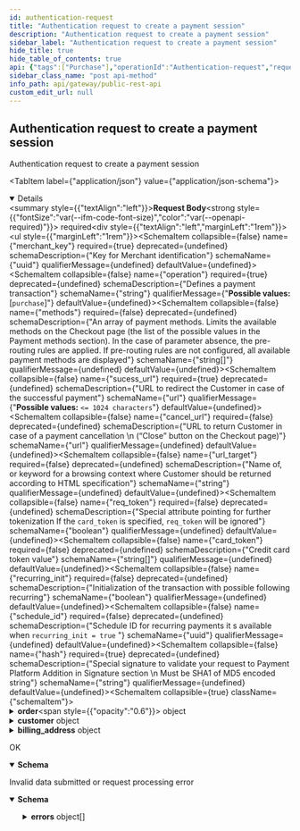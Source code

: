 ```yaml
---
id: authentication-request
title: "Authentication request to create a payment session"
description: "Authentication request to create a payment session"
sidebar_label: "Authentication request to create a payment session"
hide_title: true
hide_table_of_contents: true
api: {"tags":["Purchase"],"operationId":"Authentication-request","requestBody":{"required":true,"content":{"application/json":{"schema":{"type":"object","required":["merchant_key","operation","sucess_url","hash","order"],"description":"this object is used to start a a payment session","properties":{"merchant_key":{"description":"Key for Merchant identification","type":"string","format":"uuid","example":" xxxxx-xxxxx-xxxxx"},"operation":{"type":"string","description":"Defines a payment transaction","enum":["purchase"]},"methods":{"type":"array","items":{"type":"string","description":"Names of the desired payment method to be available in the checkout page","example":"[stcpay ,visa]"},"description":"An array of payment methods. Limits the available methods on the Checkout page (the list of the possible values in the Payment methods section). In the case of parameter absence, the pre-routing rules are applied. If pre-routing rules are not configured, all available payment methods are displayed"},"sucess_url":{"type":"string","maxLength":1024,"format":"url","description":"URL to redirect the Customer in case of the successful payment"},"cancel_url":{"type":"string","maxLenght":1024,"format":"url","description":"URL to return Customer in case of a payment cancellation \n (“Close” button on the Checkout page)"},"url_target":{"type":"string","description":"Name of, or keyword for a browsing context where Customer should be returned according to HTML specification"},"req_token":{"type":"boolean","description":"Special attribute pointing for further tokenization If the `card_token` is specified, `req_token` will be ignored"},"card_token":{"type":"array","items":{"type":"string","description":"Credit card token value"},"maxLength":64,"description":"Credit card token value","example":"[f5d6a0ab6fcfb6487a39e2256e50fff3c95aaa97]"},"recurring_init":{"type":"boolean","description":"Initialization of the transaction with possible following recurring"},"schedule_id":{"type":"string","format":"uuid","description":"Schedule ID for recurring payments it s available when `recurring_init = true` "},"hash":{"type":"string","description":"Special signature to validate your request to Payment Platform Addition in Signature section \n Must be SHA1 of MD5 encoded string"},"order":{"allOf":[{"type":"object","description":"Information about an order","required":["number","amount","currency","description"],"properties":{"number":{"maxLenght":255,"type":"string","description":"Order ID","exmaple":"11A22"},"amount":{"type":"float","maxLength":255,"minimun":0,"example":22,"description":"Pay attention that amount will be exponent so if you pass `1 it will be 1.00` "},"currency":{"type":"string","maxLength":3,"format":"ISO 4217","description":"Currency code in the ISO 4217 standard (e.g. 'SAR')."},"description":{"type":"string","maxLenght":1024,"description":"Product name","example":"gift"}}}]},"customer":{"allOf":[{"type":"object","description":"Customer's information. Send an object if a payment method needs","properties":{"name":{"type":"string","format":"Latin basic [a-z A-Z]","description":"Customer's name Condition: If the parameter is NOT specified in the request, then it will be displayed on the Checkout page (if a payment method needs) - the \"Cardholder\" field"},"email":{"type":"string","format":"email","maxLength":254,"description":"Customer's email address Condition: If the parameter is NOT specified in the request, then it will be displayed on the Checkout page (if a payment method needs) - the \"E-mail\" field"}}}]},"billing_address":{"type":"object","description":"Billing address information \n **Condition:** If the object or some object's parameters are NOT specified in the request, then it will be displayed on the Checkout page (if a payment method needs)","properties":{"country":{"type":"string","maxLength":2,"format":"ISO 3166-1 alpha-2","example":"SA","description":"Country code in the ISO 3166-1 alpha-2 format (e.g. 'SA')"},"state":{"type":"string","format":"ISO 3166-1 alpha-2","description":"Billing state address"},"address":{"type":"string","minimum":2,"maximum":32,"description":"Billing address"},"city":{"type":"string","minimum":2,"maximum":32,"description":"Billing city"},"house_number":{"type":"string","minimum":1,"maximum":9,"description":"house number","nullablle":true},"zip":{"type":"string","minimum":2,"maximum":10,"description":"Billing zip code"},"phone":{"type":"string","format":"phone","maxLength":32,"description":"Phone number in the `<country_code> <number>` format","example":"+966 xxxxxxxxx"}}}}},"examples":{"create a payment with a token":{"summary":"initiate a payment with a saved card","value":{"merchant_key":"1c568e26-c997-11e9-8be4-0242ac12000f","operation":"purchase","methods":["card","stcpay"],"order":{"number":"{{order_number}}","amount":"{{order_amount}}","currency":"{{order_currency}}","description":"{{order_description}}"},"cancel_url":"https://example.com/cancel","success_url":"https://example.com/success","customer":{"name":"John Doe","email":"success@gmail.com"},"billing_address":{"country":"SA","state":"Central","city":"Riyadh","address":"Ghernatah","zip":"94538","phone":"966xxxxxxxx"},"card_token":["f5d6a0ab6fcfb6487a39e2256e50fff3c95aaa97075ee5e539bb662fceff4dc1"],"req_token":true,"hash":"{{session_hash}}"}},"create a scheduled payment ":{"summary":"create a payment for later","value":{"merchant_key":"xxxxx-xxxxx-xxxxx","operation":"purchase","methods":["card"],"order":{"number":"order-1234","amount":"1.00","currency":"SAR","description":"Important gift"},"cancel_url":"https://example.com/cancel","success_url":"https://example.com/success","customer":{"name":"John Doe","email":"test@gmail.com"},"billing_address":{"country":"SA","state":"Central","city":"Riyadh","address":"Ghernatah","zip":"123456","phone":"966xxxxxxxx"},"recurring_init":true,"schedule_id":"57fddecf-17b9-4d38-9320-a670f0c29ec0","hash":"{{session_hash}}"}}}}}},"responses":{"200":{"description":"OK","content":{"application/json":{"schema":{"type":"object","description":"the session url it will be used to forward the customer to the checkout page","properties":{"redirect_url":{"type":"string","fromat":"url","readOnly":true}}}}}},"400":{"description":"Invalid data submitted or request processing error","content":{"application/json":{"schema":{"type":"object","properties":{"error_code":{"type":"integer"},"error_message":{"type":"string","description":"what cause the error"},"errors":{"type":"array","items":{"type":"object","properties":{"error_code":{"type":"integer"},"error_message":{"type":"string","description":"what cause the error"}}},"example":{"error_code":0,"error_message":"Request data is invalid","errors":[{"error_code":100000,"error_message":"operation: The value you selected is not a valid choice."},{"error_code":100000,"error_message":"order.amount: This value should be greater than 0."},{"error_code":100000,"error_message":"cancel_url: This value is not a valid URL."},{"error_code":100000,"error_message":"hash: Hash is not valid."}]}}}}}}}},"description":"Authentication request to create a payment session","method":"post","path":"/v1/session/","servers":[{"url":"https://checkout.dineropay.com","description":"End point"}],"jsonRequestBodyExample":{"merchant_key":" xxxxx-xxxxx-xxxxx","operation":"purchase","methods":["[stcpay ,visa]"],"sucess_url":"string","cancel_url":"string","url_target":"string","req_token":true,"card_token":"[f5d6a0ab6fcfb6487a39e2256e50fff3c95aaa97]","recurring_init":true,"schedule_id":"3fa85f64-5717-4562-b3fc-2c963f66afa6","hash":"string","order":{"number":"string","amount":22,"currency":"string","description":"gift"},"customer":{"name":"string","email":"user@example.com"},"billing_address":{"country":"SA","state":"string","address":"string","city":"string","house_number":"string","zip":"string","phone":"+966 xxxxxxxxx"}},"info":{"title":"Public REST API","description":"this is a test description will be replaced later with an actual meanning","version":""},"postman":{"name":"Authentication request to create a payment session","description":{"type":"text/plain"},"url":{"path":["v1","session",""],"host":["{{baseUrl}}"],"query":[],"variable":[]},"header":[{"key":"Content-Type","value":"application/json"},{"key":"Accept","value":"application/json"}],"method":"POST","body":{"mode":"raw","raw":"\"\"","options":{"raw":{"language":"json"}}}}}
sidebar_class_name: "post api-method"
info_path: api/gateway/public-rest-api
custom_edit_url: null
---
```



## Authentication request to create a payment session



Authentication request to create a payment session

<MimeTabs><TabItem label={"application/json"} value={"application/json-schema"}><details style={{}} data-collapsed={false} open={true}><summary style={{"textAlign":"left"}}><strong>Request Body</strong><strong style={{"fontSize":"var(--ifm-code-font-size)","color":"var(--openapi-required)"}}> required</strong></summary><div style={{"textAlign":"left","marginLeft":"1rem"}}></div><ul style={{"marginLeft":"1rem"}}><SchemaItem collapsible={false} name={"merchant_key"} required={true} deprecated={undefined} schemaDescription={"Key for Merchant identification"} schemaName={"uuid"} qualifierMessage={undefined} defaultValue={undefined}></SchemaItem><SchemaItem collapsible={false} name={"operation"} required={true} deprecated={undefined} schemaDescription={"Defines a payment transaction"} schemaName={"string"} qualifierMessage={"**Possible values:** [`purchase`]"} defaultValue={undefined}></SchemaItem><SchemaItem collapsible={false} name={"methods"} required={false} deprecated={undefined} schemaDescription={"An array of payment methods. Limits the available methods on the Checkout page (the list of the possible values in the Payment methods section). In the case of parameter absence, the pre-routing rules are applied. If pre-routing rules are not configured, all available payment methods are displayed"} schemaName={"string[]"} qualifierMessage={undefined} defaultValue={undefined}></SchemaItem><SchemaItem collapsible={false} name={"sucess_url"} required={true} deprecated={undefined} schemaDescription={"URL to redirect the Customer in case of the successful payment"} schemaName={"url"} qualifierMessage={"**Possible values:** `<= 1024 characters`"} defaultValue={undefined}></SchemaItem><SchemaItem collapsible={false} name={"cancel_url"} required={false} deprecated={undefined} schemaDescription={"URL to return Customer in case of a payment cancellation \n (“Close” button on the Checkout page)"} schemaName={"url"} qualifierMessage={undefined} defaultValue={undefined}></SchemaItem><SchemaItem collapsible={false} name={"url_target"} required={false} deprecated={undefined} schemaDescription={"Name of, or keyword for a browsing context where Customer should be returned according to HTML specification"} schemaName={"string"} qualifierMessage={undefined} defaultValue={undefined}></SchemaItem><SchemaItem collapsible={false} name={"req_token"} required={false} deprecated={undefined} schemaDescription={"Special attribute pointing for further tokenization If the `card_token` is specified, `req_token` will be ignored"} schemaName={"boolean"} qualifierMessage={undefined} defaultValue={undefined}></SchemaItem><SchemaItem collapsible={false} name={"card_token"} required={false} deprecated={undefined} schemaDescription={"Credit card token value"} schemaName={"string[]"} qualifierMessage={undefined} defaultValue={undefined}></SchemaItem><SchemaItem collapsible={false} name={"recurring_init"} required={false} deprecated={undefined} schemaDescription={"Initialization of the transaction with possible following recurring"} schemaName={"boolean"} qualifierMessage={undefined} defaultValue={undefined}></SchemaItem><SchemaItem collapsible={false} name={"schedule_id"} required={false} deprecated={undefined} schemaDescription={"Schedule ID for recurring payments it s available when `recurring_init = true` "} schemaName={"uuid"} qualifierMessage={undefined} defaultValue={undefined}></SchemaItem><SchemaItem collapsible={false} name={"hash"} required={true} deprecated={undefined} schemaDescription={"Special signature to validate your request to Payment Platform Addition in Signature section \n Must be SHA1 of MD5 encoded string"} schemaName={"string"} qualifierMessage={undefined} defaultValue={undefined}></SchemaItem><SchemaItem collapsible={true} className={"schemaItem"}><details style={{}}><summary style={{}}><strong>order</strong><span style={{"opacity":"0.6"}}> object</span></summary><div style={{"marginLeft":"1rem"}}><div style={{"marginTop":".5rem","marginBottom":".5rem"}}>

Information about an order

</div><SchemaItem collapsible={false} name={"number"} required={true} deprecated={undefined} schemaDescription={"Order ID"} schemaName={"string"} qualifierMessage={undefined} defaultValue={undefined}></SchemaItem><SchemaItem collapsible={false} name={"amount"} required={true} deprecated={undefined} schemaDescription={"Pay attention that amount will be exponent so if you pass `1 it will be 1.00` "} schemaName={"float"} qualifierMessage={"**Possible values:** `<= 255 characters`"} defaultValue={undefined}></SchemaItem><SchemaItem collapsible={false} name={"currency"} required={true} deprecated={undefined} schemaDescription={"Currency code in the ISO 4217 standard (e.g. 'SAR')."} schemaName={"ISO 4217"} qualifierMessage={"**Possible values:** `<= 3 characters`"} defaultValue={undefined}></SchemaItem><SchemaItem collapsible={false} name={"description"} required={true} deprecated={undefined} schemaDescription={"Product name"} schemaName={"string"} qualifierMessage={undefined} defaultValue={undefined}></SchemaItem></div></details></SchemaItem><SchemaItem collapsible={true} className={"schemaItem"}><details style={{}}><summary style={{}}><strong>customer</strong><span style={{"opacity":"0.6"}}> object</span></summary><div style={{"marginLeft":"1rem"}}><div style={{"marginTop":".5rem","marginBottom":".5rem"}}>

Customer's information. Send an object if a payment method needs

</div><SchemaItem collapsible={false} name={"name"} required={false} deprecated={undefined} schemaDescription={"Customer's name Condition: If the parameter is NOT specified in the request, then it will be displayed on the Checkout page (if a payment method needs) - the \"Cardholder\" field"} schemaName={"Latin basic [a-z A-Z]"} qualifierMessage={undefined} defaultValue={undefined}></SchemaItem><SchemaItem collapsible={false} name={"email"} required={false} deprecated={undefined} schemaDescription={"Customer's email address Condition: If the parameter is NOT specified in the request, then it will be displayed on the Checkout page (if a payment method needs) - the \"E-mail\" field"} schemaName={"email"} qualifierMessage={"**Possible values:** `<= 254 characters`"} defaultValue={undefined}></SchemaItem></div></details></SchemaItem><SchemaItem collapsible={true} className={"schemaItem"}><details style={{}}><summary style={{}}><strong>billing_address</strong><span style={{"opacity":"0.6"}}> object</span></summary><div style={{"marginLeft":"1rem"}}><div style={{"marginTop":".5rem","marginBottom":".5rem"}}>

Billing address information 
 **Condition:** If the object or some object's parameters are NOT specified in the request, then it will be displayed on the Checkout page (if a payment method needs)

</div><SchemaItem collapsible={false} name={"country"} required={false} deprecated={undefined} schemaDescription={"Country code in the ISO 3166-1 alpha-2 format (e.g. 'SA')"} schemaName={"ISO 3166-1 alpha-2"} qualifierMessage={"**Possible values:** `<= 2 characters`"} defaultValue={undefined}></SchemaItem><SchemaItem collapsible={false} name={"state"} required={false} deprecated={undefined} schemaDescription={"Billing state address"} schemaName={"ISO 3166-1 alpha-2"} qualifierMessage={undefined} defaultValue={undefined}></SchemaItem><SchemaItem collapsible={false} name={"address"} required={false} deprecated={undefined} schemaDescription={"Billing address"} schemaName={"string"} qualifierMessage={"**Possible values:** `>= 2` and `<= 32`"} defaultValue={undefined}></SchemaItem><SchemaItem collapsible={false} name={"city"} required={false} deprecated={undefined} schemaDescription={"Billing city"} schemaName={"string"} qualifierMessage={"**Possible values:** `>= 2` and `<= 32`"} defaultValue={undefined}></SchemaItem><SchemaItem collapsible={false} name={"house_number"} required={false} deprecated={undefined} schemaDescription={"house number"} schemaName={"string"} qualifierMessage={"**Possible values:** `>= 1` and `<= 9`"} defaultValue={undefined}></SchemaItem><SchemaItem collapsible={false} name={"zip"} required={false} deprecated={undefined} schemaDescription={"Billing zip code"} schemaName={"string"} qualifierMessage={"**Possible values:** `>= 2` and `<= 10`"} defaultValue={undefined}></SchemaItem><SchemaItem collapsible={false} name={"phone"} required={false} deprecated={undefined} schemaDescription={"Phone number in the `<country_code> <number>` format"} schemaName={"phone"} qualifierMessage={"**Possible values:** `<= 32 characters`"} defaultValue={undefined}></SchemaItem></div></details></SchemaItem></ul></details></TabItem></MimeTabs><div><ApiTabs><TabItem label={"200"} value={"200"}><div>

OK

</div><div><MimeTabs schemaType={"response"}><TabItem label={"application/json"} value={"application/json"}><SchemaTabs><TabItem label={"Schema"} value={"Schema"}><details style={{}} data-collapsed={false} open={true}><summary style={{"textAlign":"left"}}><strong>Schema</strong></summary><div style={{"textAlign":"left","marginLeft":"1rem"}}></div><ul style={{"marginLeft":"1rem"}}><SchemaItem collapsible={false} name={"redirect_url"} required={false} deprecated={undefined} schemaDescription={undefined} schemaName={"string"} qualifierMessage={undefined} defaultValue={undefined}></SchemaItem></ul></details></TabItem><TabItem label={"Example (from schema)"} value={"Example (from schema)"}><ResponseSamples responseExample={"{\n  \"redirect_url\": \"string\"\n}"} language={"json"}></ResponseSamples></TabItem></SchemaTabs></TabItem></MimeTabs></div></TabItem><TabItem label={"400"} value={"400"}><div>

Invalid data submitted or request processing error

</div><div><MimeTabs schemaType={"response"}><TabItem label={"application/json"} value={"application/json"}><SchemaTabs><TabItem label={"Schema"} value={"Schema"}><details style={{}} data-collapsed={false} open={true}><summary style={{"textAlign":"left"}}><strong>Schema</strong></summary><div style={{"textAlign":"left","marginLeft":"1rem"}}></div><ul style={{"marginLeft":"1rem"}}><SchemaItem collapsible={false} name={"error_code"} required={false} deprecated={undefined} schemaDescription={undefined} schemaName={"integer"} qualifierMessage={undefined} defaultValue={undefined}></SchemaItem><SchemaItem collapsible={false} name={"error_message"} required={false} deprecated={undefined} schemaDescription={"what cause the error"} schemaName={"string"} qualifierMessage={undefined} defaultValue={undefined}></SchemaItem><SchemaItem collapsible={true} className={"schemaItem"}><details style={{}}><summary style={{}}><strong>errors</strong><span style={{"opacity":"0.6"}}> object[]</span></summary><div style={{"marginLeft":"1rem"}}><SchemaItem collapsible={false} name={"error_code"} required={false} deprecated={undefined} schemaDescription={undefined} schemaName={"integer"} qualifierMessage={undefined} defaultValue={undefined}></SchemaItem><SchemaItem collapsible={false} name={"error_message"} required={false} deprecated={undefined} schemaDescription={"what cause the error"} schemaName={"string"} qualifierMessage={undefined} defaultValue={undefined}></SchemaItem></div></details></SchemaItem></ul></details></TabItem><TabItem label={"Example (from schema)"} value={"Example (from schema)"}><ResponseSamples responseExample={"{\n  \"error_code\": 0,\n  \"error_message\": \"string\",\n  \"errors\": {\n    \"error_code\": 0,\n    \"error_message\": \"Request data is invalid\",\n    \"errors\": [\n      {\n        \"error_code\": 100000,\n        \"error_message\": \"operation: The value you selected is not a valid choice.\"\n      },\n      {\n        \"error_code\": 100000,\n        \"error_message\": \"order.amount: This value should be greater than 0.\"\n      },\n      {\n        \"error_code\": 100000,\n        \"error_message\": \"cancel_url: This value is not a valid URL.\"\n      },\n      {\n        \"error_code\": 100000,\n        \"error_message\": \"hash: Hash is not valid.\"\n      }\n    ]\n  }\n}"} language={"json"}></ResponseSamples></TabItem></SchemaTabs></TabItem></MimeTabs></div></TabItem></ApiTabs></div>
      